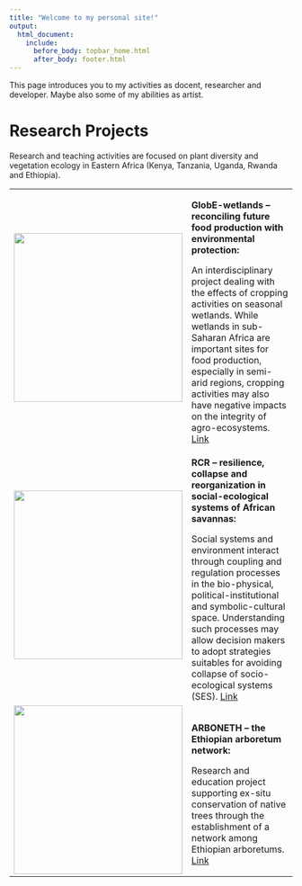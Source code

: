 ---
title: "Welcome to my personal site!"
output:
  html_document:
    include:
      before_body: topbar_home.html
      after_body: footer.html
---

<!-- Google Analytics -->
<script>
window.ga=window.ga||function(){(ga.q=ga.q||[]).push(arguments)};ga.l=+new Date;
ga('create', 'UA-102648092-1', 'auto');
ga('send', 'pageview');
</script>
<script async src='https://www.google-analytics.com/analytics.js'></script>
<!-- End Google Analytics -->

This page introduces you to my activities as docent, researcher and developer.
Maybe also some of my abilities as artist.

# Research Projects

Research and teaching activities are focused on plant diversity and vegetation
ecology in Eastern Africa (Kenya, Tanzania, Uganda, Rwanda and Ethiopia).

<table>

<tr>
  <td><img src="images/Globe_logo.png" alt="" style="width:300px; height:auto;"></td>
  <td>
  <b>GlobE-wetlands -- reconciling future food production with environmental
  protection: </b>
  
  An interdisciplinary project dealing with the effects of cropping activities
  on seasonal wetlands.
  While wetlands in sub-Saharan Africa are important sites for food production,
  especially in semi-arid regions, cropping activities may also have negative
  impacts on the integrity of agro-ecosystems.
  <a href="https://www.wetlands-africa.de">Link</a>
  </td>
</tr>

<tr>
  <td><img src="images/RCR_logo.png" alt="" style="width:300px; height:auto;"></td>
  <td>
  <b>RCR --  resilience, collapse and reorganization in social-ecological
  systems of African savannas:</b>
  
  Social systems and environment interact through coupling and regulation
  processes in the bio-physical, political-institutional and symbolic-cultural
  space.
  Understanding such processes may allow decision makers to adopt strategies
  suitables for avoiding collapse of socio-ecological systems (SES).
  <a href="http://resilience-research.de">Link</a>
  </td>
</tr>

<tr>
  <td><img src="images/Arboneth_logo.png" alt="" style="width:300px; height:auto;"></td>
  <td>
  <b>ARBONETH --  the Ethiopian arboretum network:</b>
  
  Research and education project supporting ex-situ conservation of native trees
  through the establishment of a network among Ethiopian arboretums.
  <a href="https://www.arboneth.com">Link</a>
  </td>
</tr>

</table>

<br/>

